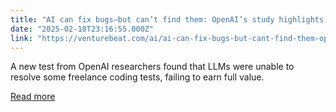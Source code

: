 ```yaml
---
title: "AI can fix bugs—but can’t find them: OpenAI’s study highlights limits of LLMs in software engineering"
date: "2025-02-18T23:16:55.000Z"
link: "https://venturebeat.com/ai/ai-can-fix-bugs-but-cant-find-them-openais-study-highlights-limits-of-llms-in-software-engineering/"
---
```


A new test from OpenAI researchers found that LLMs were unable to resolve some freelance coding tests, failing to earn full value.

[Read more](https://venturebeat.com/ai/ai-can-fix-bugs-but-cant-find-them-openais-study-highlights-limits-of-llms-in-software-engineering/)

